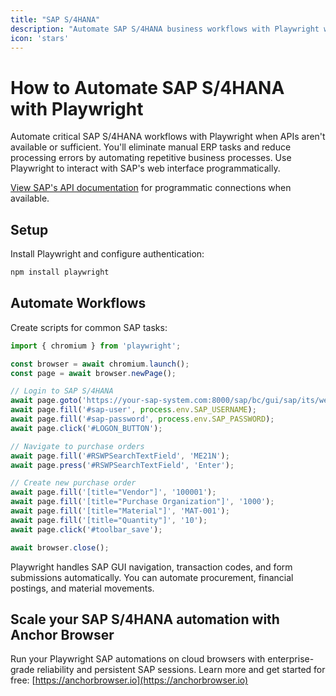 ```yaml
---
title: "SAP S/4HANA"
description: "Automate SAP S/4HANA business workflows with Playwright when APIs aren't available."
icon: 'stars'
---
```


# How to Automate SAP S/4HANA with Playwright

Automate critical SAP S/4HANA workflows with Playwright when APIs aren't available or sufficient. You'll eliminate manual ERP tasks and reduce processing errors by automating repetitive business processes. Use Playwright to interact with SAP's web interface programmatically.

[View SAP's API documentation](https://api.sap.com/products/SAPS4HANA/apis/REST) for programmatic connections when available.

## Setup

Install Playwright and configure authentication:

```bash
npm install playwright
```


## Automate Workflows

Create scripts for common SAP tasks:

```JavaScript
import { chromium } from 'playwright';

const browser = await chromium.launch();
const page = await browser.newPage();

// Login to SAP S/4HANA
await page.goto('https://your-sap-system.com:8000/sap/bc/gui/sap/its/webgui');
await page.fill('#sap-user', process.env.SAP_USERNAME);
await page.fill('#sap-password', process.env.SAP_PASSWORD);
await page.click('#LOGON_BUTTON');

// Navigate to purchase orders
await page.fill('#RSWPSearchTextField', 'ME21N');
await page.press('#RSWPSearchTextField', 'Enter');

// Create new purchase order
await page.fill('[title="Vendor"]', '100001');
await page.fill('[title="Purchase Organization"]', '1000');
await page.fill('[title="Material"]', 'MAT-001');
await page.fill('[title="Quantity"]', '10');
await page.click('#toolbar_save');

await browser.close();
```

Playwright handles SAP GUI navigation, transaction codes, and form submissions automatically. You can automate procurement, financial postings, and material movements.

## Scale your SAP S/4HANA automation with Anchor Browser

Run your Playwright SAP automations on cloud browsers with enterprise-grade reliability and persistent SAP sessions. Learn more and get started for free: [https://anchorbrowser.io](https://anchorbrowser.io)
